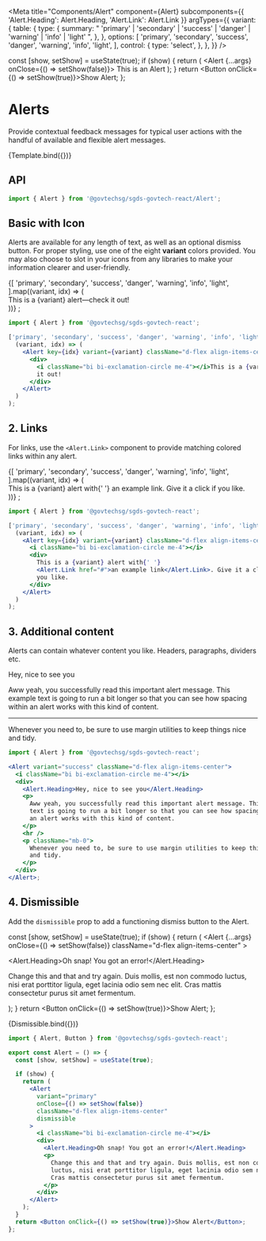 
<Meta
  title="Components/Alert"
  component={Alert}
  subcomponents={{ 'Alert.Heading': Alert.Heading, 'Alert.Link': Alert.Link }}
  argTypes={{
    variant: {
      table: {
        type: {
          summary:
            " 'primary' | 'secondary' | 'success' | 'danger' | 'warning' | 'info' | 'light' ",
        },
      },
      options: [
        'primary',
        'secondary',
        'success',
        'danger',
        'warning',
        'info',
        'light',
      ],
      control: {
        type: 'select',
      },
    },
  }}
/>

  const [show, setShow] = useState(true);
  if (show) {
    return (
      <Alert {...args} onClose={() => setShow(false)}>
        <i className="bi bi-info-circle flex-shrink-0 me-4"></i>
        This is an Alert
      </Alert>
    );
  }
  return <Button onClick={() => setShow(true)}>Show Alert</Button>;
};

# Alerts

Provide contextual feedback messages for typical user actions with the handful of available and flexible alert messages.

<Canvas>
  <Story name="Default">{Template.bind({})}</Story>
</Canvas>

## API

```jsx
import { Alert } from '@govtechsg/sgds-govtech-react/Alert';
```

<ArgsTable story="Default" />

## Basic with Icon

Alerts are available for any length of text, as well as an optional dismiss button. For proper styling, use one of the eight **variant** colors provided.
You may also choose to slot in your icons from any libraries to make your information clearer and user-friendly.

<Canvas>
  <Story name="Basic with Icon">
    {[
      'primary',
      'secondary',
      'success',
      'danger',
      'warning',
      'info',
      'light',
    ].map((variant, idx) => (
      <Alert key={idx} variant={variant} className="d-flex align-items-center">
        <div>
          <i className="bi bi-exclamation-circle me-4"></i>This is a {variant} alert—check
          it out!
        </div>
      </Alert>
    ))}
    ;
  </Story>
</Canvas>

```jsx
import { Alert } from '@govtechsg/sgds-govtech-react';

['primary', 'secondary', 'success', 'danger', 'warning', 'info', 'light'].map(
  (variant, idx) => (
    <Alert key={idx} variant={variant} className="d-flex align-items-center">
      <div>
        <i className="bi bi-exclamation-circle me-4"></i>This is a {variant} alert—check
        it out!
      </div>
    </Alert>
  )
);
```

## 2. Links

For links, use the `<Alert.Link>` component to provide matching colored links within any alert.

<Canvas>
  <Story name="Links">
    {[
      'primary',
      'secondary',
      'success',
      'danger',
      'warning',
      'info',
      'light',
    ].map((variant, idx) => (
      <Alert key={idx} variant={variant} className="d-flex align-items-center">
        <i className="bi bi-exclamation-circle me-4"></i>
        <div>
          This is a {variant} alert with{' '}
          <Alert.Link href="#">an example link</Alert.Link>. Give it a click if
          you like.
        </div>
      </Alert>
    ))}
    ;
  </Story>
</Canvas>

```jsx
import { Alert } from '@govtechsg/sgds-govtech-react';

['primary', 'secondary', 'success', 'danger', 'warning', 'info', 'light'].map(
  (variant, idx) => (
    <Alert key={idx} variant={variant} className="d-flex align-items-center">
      <i className="bi bi-exclamation-circle me-4"></i>
      <div>
        This is a {variant} alert with{' '}
        <Alert.Link href="#">an example link</Alert.Link>. Give it a click if
        you like.
      </div>
    </Alert>
  )
);
```

## 3. Additional content

Alerts can contain whatever content you like. Headers, paragraphs, dividers etc.

<Canvas>
  <Story name="Additional Content">
    <Alert variant="success" className="d-flex align-items-center">
      <i className="bi bi-exclamation-circle me-4"></i>
      <div>
        <Alert.Heading>Hey, nice to see you</Alert.Heading>
        <p>
          Aww yeah, you successfully read this important alert message. This
          example text is going to run a bit longer so that you can see how
          spacing within an alert works with this kind of content.
        </p>
        <hr />
        <p className="mb-0">
          Whenever you need to, be sure to use margin utilities to keep things
          nice and tidy.
        </p>
      </div>
    </Alert>
  </Story>
</Canvas>

```jsx
import { Alert } from '@govtechsg/sgds-govtech-react';

<Alert variant="success" className="d-flex align-items-center">
  <i className="bi bi-exclamation-circle me-4"></i>
  <div>
    <Alert.Heading>Hey, nice to see you</Alert.Heading>
    <p>
      Aww yeah, you successfully read this important alert message. This example
      text is going to run a bit longer so that you can see how spacing within
      an alert works with this kind of content.
    </p>
    <hr />
    <p className="mb-0">
      Whenever you need to, be sure to use margin utilities to keep things nice
      and tidy.
    </p>
  </div>
</Alert>;
```

## 4. Dismissible

Add the `dismissible` prop to add a functioning dismiss button to the Alert.

  const [show, setShow] = useState(true);
  if (show) {
    return (
      <Alert
        {...args}
        onClose={() => setShow(false)}
        className="d-flex align-items-center"
      >
        <i className="bi bi-exclamation-circle me-4"></i>
        <div>
          <Alert.Heading>Oh snap! You got an error!</Alert.Heading>
          <p>
            Change this and that and try again. Duis mollis, est non commodo
            luctus, nisi erat porttitor ligula, eget lacinia odio sem nec elit.
            Cras mattis consectetur purus sit amet fermentum.
          </p>
        </div>
      </Alert>
    );
  }
  return <Button onClick={() => setShow(true)}>Show Alert</Button>;
};

<Canvas>
  <Story
    name="Dismissible"
    args={{ variant: 'primary', dismissible: true, show: true }}
  >
    {Dismissible.bind({})}
  </Story>
</Canvas>

```jsx
import { Alert, Button } from '@govtechsg/sgds-govtech-react';

export const Alert = () => {
  const [show, setShow] = useState(true);

  if (show) {
    return (
      <Alert
        variant="primary"
        onClose={() => setShow(false)}
        className="d-flex align-items-center"
        dismissible
      >
        <i className="bi bi-exclamation-circle me-4"></i>
        <div>
          <Alert.Heading>Oh snap! You got an error!</Alert.Heading>
          <p>
            Change this and that and try again. Duis mollis, est non commodo
            luctus, nisi erat porttitor ligula, eget lacinia odio sem nec elit.
            Cras mattis consectetur purus sit amet fermentum.
          </p>
        </div>
      </Alert>
    );
  }
  return <Button onClick={() => setShow(true)}>Show Alert</Button>;
};
```
